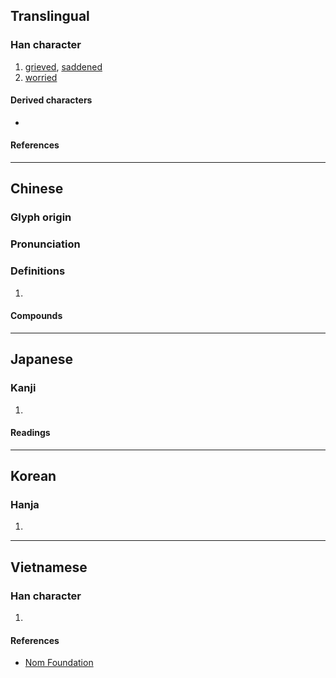 {{character info/new}}
==Translingual==

===Han character===
{{Han char|rn=61|rad=心|as=05|sn=8|four=96010|canj=PAM|ids=⿰忄旦}}

# [[grieved]], [[saddened]]
# [[worried]]

====Derived characters====
* {{l|mul|[[𠶒]], [[𦝇]], [[𬗥]], [[𬄮]], [[𠝗]]}}

====References====
{{Han ref|kx=0380.260|dkj=10458|dj=0709.030|hdz=42284.120|uh=601B}}

----

==Chinese==
{{zh-forms}}

===Glyph origin===
{{Han etym}}

===Pronunciation===
{{zh-pron
|m=dá
|c=daat3
|mc=y
|oc=y
|cat=
}}

===Definitions===
{{zh-hanzi}}

# {{rfdef|zh}}

====Compounds====
{{zh-der|惻怛之心|惻怛|慘怛|怛突|忉怛|怛怛|怛吒|怛化|怛傷|怛然失色|惙怛|怛然|疾痛慘怛}}

----

==Japanese==

===Kanji===
{{ja-kanji|grade=|rs=心05}}

# {{rfdef|ja|sort=心05}}

====Readings====
{{ja-readings
|goon=たち
|kanon=たつ
|kanyoon=だつ
|kun=いた-む}}

----

==Korean==

===Hanja===
{{ko-hanja|hangeul=달|eumhun=|rv=dal|mr=tal|y=tal}}

# {{rfdef|ko|sort=心05}}

----

==Vietnamese==

===Han character===
{{vi-hantu|rs=心05|[[đắn]], [[đẵn]], [[đảm]], [[tạ]], [[đát]], [[đắt]], [[đét]]}}

# {{rfdef|vi|sort=心05}}

====References====
* [http://nomfoundation.org/common/nom_details.php?codepoint=601B Nom Foundation]